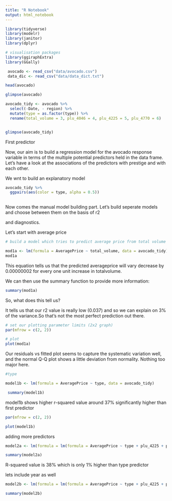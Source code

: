 ```yaml
---
title: "R Notebook"
output: html_notebook
---
```


```r
library(tidyverse)
library(modelr)
library(janitor)
library(dplyr)

# visualisation packages
library(ggiraphExtra)
library(GGally)

```

```r
 avocado <- read_csv("data/avocado.csv")
 data_dic <- read_csv("data/data_dict.txt")

head(avocado)

```


```r
glimpse(avocado)

```




```r
avocado_tidy <- avocado %>%
  select(-Date, - region) %>%
  mutate(type = as.factor(type)) %>%
  rename(total_volume = 3, plu_4046 = 4, plu_4225 = 5, plu_4770 = 6)


glimpse(avocado_tidy)
```



First predictor

Now, our aim is to build a regression model for the avocado response variable in terms of the multiple potential predictors held in the data frame. Let’s have a look at the associations of the predictors with prestige and with each other.

We wnt to build an explanatory model

```r

avocado_tidy %>%
  ggpairs(aes(color = type, alpha = 0.5))
  

```


Now comes the manual model building part. Let’s build seperate models and choose between them on the basis of r2

and diagnostics.

Let’s start with average price

```r
# build a model which tries to predict average price from total volume

mod1a <- lm(formula = AveragePrice ~ total_volume, data = avocado_tidy)
mod1a

```
This equation tells us that the predicted averageprice will vary decrease by 0.00000002  for every one unit increase in totalvolume.

We can then use the summary function to provide more information:

```r
summary(mod1a)

```

So, what does this tell us?

It tells us that our r2
value is really low (0.037) and so we can explain on 3% of the variance.So that’s not the most perfect prediction out there.


```r

# set our plotting parameter limits (2x2 graph)
par(mfrow = c(2, 2)) 

# plot
plot(mod1a)

```
Our residuals vs fitted plot seems to capture the systematic variation well, and the normal Q-Q plot shows a little deviation from normality. Nothing too major here.

```r
#type

model1b <- lm(formula = AveragePrice ~ type, data = avocado_tidy)

 summary(model1b)

```

model1b shows higher r-squared value around 37% significantly higher than first predictor

```r

par(mfrow = c(2, 2))

plot(model1b)
```

adding more predictors


```r

model2a <- lm(formula = lm(formula = AveragePrice ~ type + plu_4225 + plu_4770, data = avocado_tidy))

summary(model2a)

```

R-squared value is 38% which is only 1% higher than type predictor 

lets include year as well 

```r
model2b <- lm(formula = lm(formula = AveragePrice ~ type + plu_4225 + plu_4770 + year, data = avocado_tidy))

summary(model2b)

```




















